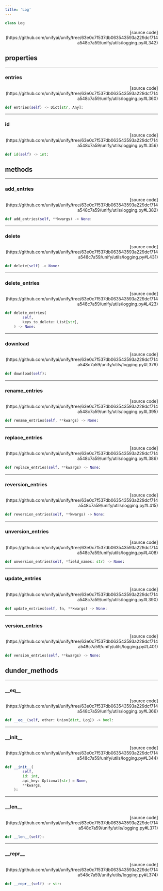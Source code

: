 ```yaml
---
title: 'Log'
---
```


```python
class Log
```

<p align="right">[source code](https://github.com/unifyai/unify/tree/63e0c7f537db063543593a229dcf714a548c7a59/unify/utils/logging.py#L342)</p>



## properties

---

### entries

<p align="right">[source code](https://github.com/unifyai/unify/tree/63e0c7f537db063543593a229dcf714a548c7a59/unify/utils/logging.py#L360)</p>

```python
def entries(self) -> Dict[str, Any]:
```



---

### id

<p align="right">[source code](https://github.com/unifyai/unify/tree/63e0c7f537db063543593a229dcf714a548c7a59/unify/utils/logging.py#L356)</p>

```python
def id(self) -> int:
```



## methods

---

### add\_entries

<p align="right">[source code](https://github.com/unifyai/unify/tree/63e0c7f537db063543593a229dcf714a548c7a59/unify/utils/logging.py#L382)</p>

```python
def add_entries(self, **kwargs) -> None:
```



---

### delete

<p align="right">[source code](https://github.com/unifyai/unify/tree/63e0c7f537db063543593a229dcf714a548c7a59/unify/utils/logging.py#L431)</p>

```python
def delete(self) -> None:
```



---

### delete\_entries

<p align="right">[source code](https://github.com/unifyai/unify/tree/63e0c7f537db063543593a229dcf714a548c7a59/unify/utils/logging.py#L423)</p>

```python
def delete_entries(
        self,
        keys_to_delete: List[str],
    ) -> None:
```



---

### download

<p align="right">[source code](https://github.com/unifyai/unify/tree/63e0c7f537db063543593a229dcf714a548c7a59/unify/utils/logging.py#L379)</p>

```python
def download(self):
```



---

### rename\_entries

<p align="right">[source code](https://github.com/unifyai/unify/tree/63e0c7f537db063543593a229dcf714a548c7a59/unify/utils/logging.py#L395)</p>

```python
def rename_entries(self, **kwargs) -> None:
```



---

### replace\_entries

<p align="right">[source code](https://github.com/unifyai/unify/tree/63e0c7f537db063543593a229dcf714a548c7a59/unify/utils/logging.py#L386)</p>

```python
def replace_entries(self, **kwargs) -> None:
```



---

### reversion\_entries

<p align="right">[source code](https://github.com/unifyai/unify/tree/63e0c7f537db063543593a229dcf714a548c7a59/unify/utils/logging.py#L415)</p>

```python
def reversion_entries(self, **kwargs) -> None:
```



---

### unversion\_entries

<p align="right">[source code](https://github.com/unifyai/unify/tree/63e0c7f537db063543593a229dcf714a548c7a59/unify/utils/logging.py#L408)</p>

```python
def unversion_entries(self, *field_names: str) -> None:
```



---

### update\_entries

<p align="right">[source code](https://github.com/unifyai/unify/tree/63e0c7f537db063543593a229dcf714a548c7a59/unify/utils/logging.py#L390)</p>

```python
def update_entries(self, fn, **kwargs) -> None:
```



---

### version\_entries

<p align="right">[source code](https://github.com/unifyai/unify/tree/63e0c7f537db063543593a229dcf714a548c7a59/unify/utils/logging.py#L401)</p>

```python
def version_entries(self, **kwargs) -> None:
```



## dunder_methods

---

### \_\_eq\_\_

<p align="right">[source code](https://github.com/unifyai/unify/tree/63e0c7f537db063543593a229dcf714a548c7a59/unify/utils/logging.py#L366)</p>

```python
def __eq__(self, other: Union[dict, Log]) -> bool:
```



---

### \_\_init\_\_

<p align="right">[source code](https://github.com/unifyai/unify/tree/63e0c7f537db063543593a229dcf714a548c7a59/unify/utils/logging.py#L344)</p>

```python
def __init__(
        self,
        id: int,
        api_key: Optional[str] = None,
        **kwargs,
    ):
```



---

### \_\_len\_\_

<p align="right">[source code](https://github.com/unifyai/unify/tree/63e0c7f537db063543593a229dcf714a548c7a59/unify/utils/logging.py#L371)</p>

```python
def __len__(self):
```



---

### \_\_repr\_\_

<p align="right">[source code](https://github.com/unifyai/unify/tree/63e0c7f537db063543593a229dcf714a548c7a59/unify/utils/logging.py#L374)</p>

```python
def __repr__(self) -> str:
```

